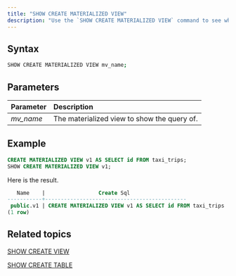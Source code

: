 ```yaml
---
title: "SHOW CREATE MATERIALIZED VIEW"
description: "Use the `SHOW CREATE MATERIALIZED VIEW` command to see what query was used to create the specified materialized view."
---
```


## Syntax

```bash
SHOW CREATE MATERIALIZED VIEW mv_name;
```

## Parameters

| Parameter  | Description                                 |
| :--------- | :------------------------------------------ |
| _mv\_name_ | The materialized view to show the query of. |

## Example

```sql
CREATE MATERIALIZED VIEW v1 AS SELECT id FROM taxi_trips;
SHOW CREATE MATERIALIZED VIEW v1;
```

Here is the result.

```sql
   Name    |                 Create Sql
-----------+---------------------------------------------
 public.v1 | CREATE MATERIALIZED VIEW v1 AS SELECT id FROM taxi_trips
(1 row)
```

## Related topics

[SHOW CREATE VIEW](/docs/current/sql-show-create-view/)

[SHOW CREATE TABLE](/docs/current/sql-show-create-table/)
<CardGroup>
  <Card
    title="SHOW CREATE VIEW"
    icon="eye"
    iconType="solid"
    href="/docs/current/sql-show-create-view/"
  />
  <Card
    title="SHOW CREATE TABLE"
    icon="table"
    iconType="solid"
    href="/docs/current/sql-show-create-table/"
  />

</CardGroup>
